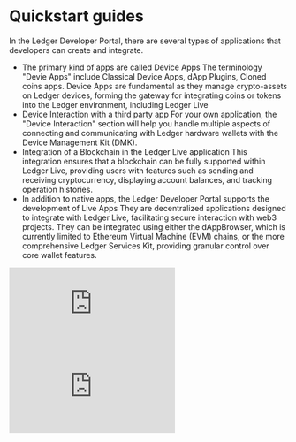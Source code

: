 # Quickstart guides

 In the Ledger Developer Portal, there are several types of applications that developers can create and integrate. 

- The primary kind of apps are called Device Apps
	The terminology "Devie Apps" include Classical Device Apps, dApp Plugins, Cloned coins apps. Device Apps are fundamental as they manage crypto-assets on Ledger devices, forming the gateway for integrating coins or tokens into the Ledger environment, including Ledger Live
- Device Interaction with a third party app
	For your own application, the "Device Interaction" section will help you handle multiple aspects of connecting and communicating with Ledger hardware wallets with the Device Management Kit (DMK). 
- Integration of a Blockchain in the Ledger Live application
	This integration ensures that a blockchain can be fully supported within Ledger Live, providing users with features such as sending and receiving cryptocurrency, displaying account balances, and tracking operation histories.
- In addition to native apps, the Ledger Developer Portal supports the development of Live Apps
	They are decentralized applications designed to integrate with Ledger Live, facilitating secure interaction with web3 projects. They can be integrated using either the dAppBrowser, which is currently limited to Ethereum Virtual Machine (EVM) chains, or the more comprehensive Ledger Services Kit, providing granular control over core wallet features.

<div style={{width: "100%"}} className="center desktop">
	<div style={{position: "relative", paddingBottom: "56.25%", paddingTop: 0, height: 0}}>
		<iframe title="Ledger Dev Journey" frameBorder="0" style={{position: "absolute", top: 0, left: 0, width: "100%", height: "100%"}} src="https://view.genial.ly/668d4b965c3a0a00146f76e1" type="text/html" allowscriptaccess="always" allowFullScreen={true} scrolling="yes" allownetworking="all"></iframe> 
	</div> 
</div>

<div className="mobile">
  <iframe title="Ledger Dev Journey" frameBorder="0" style={{position: "absolute", left: "15px", width: "100%", height: "100%"}} src="https://view.genial.ly/668fa152533cd9bb3c8cbccd" type="text/html" allowscriptaccess="always" allowFullScreen={true} scrolling="yes" allownetworking="all"></iframe>
</div>